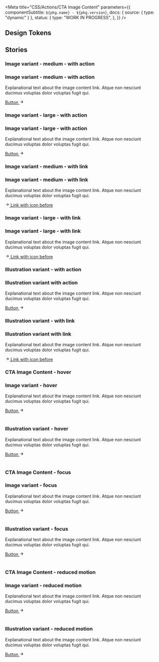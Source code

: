
<Meta
  title="CSS/Actions/CTA Image Content"
  parameters={{
    componentSubtitle: `${pkg.name} - ${pkg.version}`,
    docs: { source: { type: "dynamic" } },
    status: {
      type: "WORK IN PROGRESS",
    },
  }}
/>

<Description markdown={readme} />

## Design Tokens

<DesignTokenDocBlock categoryName="Cta Image Content" viewType="table" />

## Stories

### Image variant - medium - with action

<Canvas>
  <Story name="Image variant - medium - with action">
    <div className="denhaag-cta-image-content denhaag-cta-image-content--image-variant">
      <div className="denhaag-cta-image-content__content">
        <h3 className="utrecht-heading-3">Image variant - medium - with action</h3>
        <p className="utrecht-paragraph">
          Explanational text about the image content link. Atque non nesciunt ducimus voluptas dolor voluptas fugit qui.
        </p>
        <a className="denhaag-button denhaag-button--end-icon" href="https://denhaag.nl">
          Button
          <span className="denhaag-button__icon">
            <svg
              aria-hidden="true"
              className="denhaag-icon"
              focusable="false"
              height="1em"
              viewBox="0 0 24 24"
              width="1em"
              xmlns="http://www.w3.org/2000/svg"
            >
              <path d="M12.293 5.293a1 1 0 011.414 0l6 6a1 1 0 010 1.414l-6 6a1 1 0 01-1.414-1.414L16.586 13H5a1 1 0 110-2h11.586l-4.293-4.293a1 1 0 010-1.414z" />
            </svg>
          </span>
        </a>
      </div>
      <div className="denhaag-cta-image-content__image-container">
        <img
          className="denhaag-cta-image-content__image"
          src="https://images.unsplash.com/photo-1569235186275-626cb53b83ce?w=650&h=350"
          alt=""
          loading="lazy"
        />
      </div>
    </div>
  </Story>
</Canvas>

### Image variant - large - with action

<Canvas>
  <Story name="Image variant - with action - large">
    <div className="denhaag-cta-image-content denhaag-cta-image-content--image-variant-large">
      <div className="denhaag-cta-image-content__content">
        <h3 className="utrecht-heading-2">Image variant - large - with action</h3>
        <p className="utrecht-paragraph">
          Explanational text about the image content link. Atque non nesciunt ducimus voluptas dolor voluptas fugit qui.
        </p>
        <a className="denhaag-button denhaag-button--large denhaag-button--end-icon" href="https://denhaag.nl">
          Button
          <span className="denhaag-button__icon">
            <svg
              aria-hidden="true"
              className="denhaag-icon"
              focusable="false"
              height="1em"
              viewBox="0 0 24 24"
              width="1em"
              xmlns="http://www.w3.org/2000/svg"
            >
              <path d="M12.293 5.293a1 1 0 011.414 0l6 6a1 1 0 010 1.414l-6 6a1 1 0 01-1.414-1.414L16.586 13H5a1 1 0 110-2h11.586l-4.293-4.293a1 1 0 010-1.414z" />
            </svg>
          </span>
        </a>
      </div>
      <div className="denhaag-cta-image-content__image-container">
        <img
          className="denhaag-cta-image-content__image"
          src="https://images.unsplash.com/photo-1569235186275-626cb53b83ce?w=650&h=350"
          alt=""
          loading="lazy"
        />
      </div>
    </div>
  </Story>
</Canvas>

### Image variant - medium - with link

<Canvas>
  <Story name="Image variant - with link - medium">
    <div className="denhaag-cta-image-content denhaag-cta-image-content--image-variant">
      <div className="denhaag-cta-image-content__content">
        <h3 className="utrecht-heading-2">Image variant - medium - with link</h3>
        <p className="utrecht-paragraph">
          Explanational text about the image content link. Atque non nesciunt ducimus voluptas dolor voluptas fugit qui.
        </p>
        <a
          href="#example-link"
          tabIndex="0"
          className="denhaag-link denhaag-link--with-icon denhaag-link--with-icon-start"
        >
          <span className="denhaag-link__icon">
            <svg
              width="1em"
              height="1em"
              viewBox="0 0 24 24"
              fill="none"
              xmlns="http://www.w3.org/2000/svg"
              className="denhaag-icon"
              focusable="false"
              aria-hidden="true"
              shapeRendering="auto"
            >
              <path
                d="M12.2929 5.29289C12.6834 4.90237 13.3166 4.90237 13.7071 5.29289L19.7071 11.2929C19.8946 11.4804 20 11.7348 20 12C20 12.2652 19.8946 12.5196 19.7071 12.7071L13.7071 18.7071C13.3166 19.0976 12.6834 19.0976 12.2929 18.7071C11.9024 18.3166 11.9024 17.6834 12.2929 17.2929L16.5858 13L5 13C4.44772 13 4 12.5523 4 12C4 11.4477 4.44772 11 5 11L16.5858 11L12.2929 6.70711C11.9024 6.31658 11.9024 5.68342 12.2929 5.29289Z"
                fill="currentColor"
              />
            </svg>
          </span>
          <span className="denhaag-link__label">Link with icon before</span>
        </a>
      </div>
      <div className="denhaag-cta-image-content__image-container">
        <img
          className="denhaag-cta-image-content__image"
          src="https://images.unsplash.com/photo-1569235186275-626cb53b83ce?w=650&h=350"
          alt=""
          loading="lazy"
        />
      </div>
    </div>
  </Story>
</Canvas>

### Image variant - large - with link

<Canvas>
  <Story name="Image variant - with link - large">
    <div className="denhaag-cta-image-content denhaag-cta-image-content--image-variant-large">
      <div className="denhaag-cta-image-content__content">
        <h3 className="utrecht-heading-2">Image variant - large - with link</h3>
        <p className="utrecht-paragraph">
          Explanational text about the image content link. Atque non nesciunt ducimus voluptas dolor voluptas fugit qui.
        </p>
        <a
          href="#example-link"
          tabIndex="0"
          className="denhaag-link denhaag-link--with-icon denhaag-link--with-icon-start"
        >
          <span className="denhaag-link__icon">
            <svg
              width="1em"
              height="1em"
              viewBox="0 0 24 24"
              fill="none"
              xmlns="http://www.w3.org/2000/svg"
              className="denhaag-icon"
              focusable="false"
              aria-hidden="true"
              shapeRendering="auto"
            >
              <path
                d="M12.2929 5.29289C12.6834 4.90237 13.3166 4.90237 13.7071 5.29289L19.7071 11.2929C19.8946 11.4804 20 11.7348 20 12C20 12.2652 19.8946 12.5196 19.7071 12.7071L13.7071 18.7071C13.3166 19.0976 12.6834 19.0976 12.2929 18.7071C11.9024 18.3166 11.9024 17.6834 12.2929 17.2929L16.5858 13L5 13C4.44772 13 4 12.5523 4 12C4 11.4477 4.44772 11 5 11L16.5858 11L12.2929 6.70711C11.9024 6.31658 11.9024 5.68342 12.2929 5.29289Z"
                fill="currentColor"
              />
            </svg>
          </span>
          <span className="denhaag-link__label">Link with icon before</span>
        </a>
      </div>
      <div className="denhaag-cta-image-content__image-container">
        <img
          className="denhaag-cta-image-content__image"
          src="https://images.unsplash.com/photo-1569235186275-626cb53b83ce?w=650&h=350"
          alt=""
          loading="lazy"
        />
      </div>
    </div>
  </Story>
</Canvas>

### Illustration variant - with action

<Canvas>
  <Story name="Illustration variant - with action">
    <div className="denhaag-cta-image-content denhaag-cta-image-content--illustration-variant">
      <div className="denhaag-cta-image-content__content">
        <h3 className="utrecht-heading-2">Illustration variant with action</h3>
        <p className="utrecht-paragraph">
          Explanational text about the image content link. Atque non nesciunt ducimus voluptas dolor voluptas fugit qui.
        </p>
        <a className="denhaag-button denhaag-button--end-icon" href="https://denhaag.nl">
          Button
          <span className="denhaag-button__icon">
            <svg
              aria-hidden="true"
              className="denhaag-icon"
              focusable="false"
              height="1em"
              viewBox="0 0 24 24"
              width="1em"
              xmlns="http://www.w3.org/2000/svg"
            >
              <path d="M12.293 5.293a1 1 0 011.414 0l6 6a1 1 0 010 1.414l-6 6a1 1 0 01-1.414-1.414L16.586 13H5a1 1 0 110-2h11.586l-4.293-4.293a1 1 0 010-1.414z" />
            </svg>
          </span>
        </a>
      </div>
      <div className="denhaag-cta-image-content__image-container">
        <img
          className="denhaag-cta-image-content__image"
          src="https://images.unsplash.com/photo-1569235186275-626cb53b83ce?w=650&h=350"
          alt=""
          loading="lazy"
        />
      </div>
    </div>
  </Story>
</Canvas>

### Illustration variant - with link

<Canvas>
  <Story name="Illustration variant - with link">
    <div className="denhaag-cta-image-content denhaag-cta-image-content--illustration-variant">
      <div className="denhaag-cta-image-content__content">
        <h3 className="utrecht-heading-2">Illustration variant with link</h3>
        <p className="utrecht-paragraph">
          Explanational text about the image content link. Atque non nesciunt ducimus voluptas dolor voluptas fugit qui.
        </p>
        <a
          href="#example-link"
          tabIndex="0"
          className="denhaag-link denhaag-link--with-icon denhaag-link--with-icon-start"
        >
          <span className="denhaag-link__icon">
            <svg
              width="1em"
              height="1em"
              viewBox="0 0 24 24"
              fill="none"
              xmlns="http://www.w3.org/2000/svg"
              zx
              className="denhaag-icon"
              focusable="false"
              aria-hidden="true"
              shapeRendering="auto"
            >
              <path
                d="M12.2929 5.29289C12.6834 4.90237 13.3166 4.90237 13.7071 5.29289L19.7071 11.2929C19.8946 11.4804 20 11.7348 20 12C20 12.2652 19.8946 12.5196 19.7071 12.7071L13.7071 18.7071C13.3166 19.0976 12.6834 19.0976 12.2929 18.7071C11.9024 18.3166 11.9024 17.6834 12.2929 17.2929L16.5858 13L5 13C4.44772 13 4 12.5523 4 12C4 11.4477 4.44772 11 5 11L16.5858 11L12.2929 6.70711C11.9024 6.31658 11.9024 5.68342 12.2929 5.29289Z"
                fill="currentColor"
              />
            </svg>
          </span>
          <span className="denhaag-link__label">Link with icon before</span>
        </a>
      </div>
      <div className="denhaag-cta-image-content__image-container">
        <img
          className="denhaag-cta-image-content__image"
          src="https://images.unsplash.com/photo-1569235186275-626cb53b83ce?w=650&h=350"
          alt=""
          loading="lazy"
        />
      </div>
    </div>
  </Story>
</Canvas>

### CTA Image Content - hover

<Canvas>
  <Story name="CTA Image Content - hover">
    <div className="denhaag-cta-image-content denhaag-cta-image-content--hover denhaag-cta-image-content--image-variant">
      <div className="denhaag-cta-image-content__content">
        <h3 className="utrecht-heading-3">Image variant - hover</h3>
        <p className="utrecht-paragraph">
          Explanational text about the image content link. Atque non nesciunt ducimus voluptas dolor voluptas fugit qui.
        </p>
        <a className="denhaag-button denhaag-button--end-icon" href="https://denhaag.nl">
          Button
          <span className="denhaag-button__icon">
            <svg
              aria-hidden="true"
              className="denhaag-icon"
              focusable="false"
              height="1em"
              viewBox="0 0 24 24"
              width="1em"
              xmlns="http://www.w3.org/2000/svg"
            >
              <path d="M12.293 5.293a1 1 0 011.414 0l6 6a1 1 0 010 1.414l-6 6a1 1 0 01-1.414-1.414L16.586 13H5a1 1 0 110-2h11.586l-4.293-4.293a1 1 0 010-1.414z" />
            </svg>
          </span>
        </a>
      </div>
      <div className="denhaag-cta-image-content__image-container">
        <img
          className="denhaag-cta-image-content__image"
          src="https://images.unsplash.com/photo-1569235186275-626cb53b83ce?w=650&h=350"
          alt=""
          loading="lazy"
        />
      </div>
    </div>
    <br />
    <div className="denhaag-cta-image-content denhaag-cta-image-content--hover denhaag-cta-image-content--illustration-variant">
      <div className="denhaag-cta-image-content__content">
        <h3 className="utrecht-heading-2">Illustration variant - hover</h3>
        <p className="utrecht-paragraph">
          Explanational text about the image content link. Atque non nesciunt ducimus voluptas dolor voluptas fugit qui.
        </p>
        <a className="denhaag-button denhaag-button--end-icon" href="https://denhaag.nl">
          Button
          <span className="denhaag-button__icon">
            <svg
              aria-hidden="true"
              className="denhaag-icon"
              focusable="false"
              height="1em"
              viewBox="0 0 24 24"
              width="1em"
              xmlns="http://www.w3.org/2000/svg"
            >
              <path d="M12.293 5.293a1 1 0 011.414 0l6 6a1 1 0 010 1.414l-6 6a1 1 0 01-1.414-1.414L16.586 13H5a1 1 0 110-2h11.586l-4.293-4.293a1 1 0 010-1.414z" />
            </svg>
          </span>
        </a>
      </div>
      <div className="denhaag-cta-image-content__image-container">
        <img
          className="denhaag-cta-image-content__image"
          src="https://images.unsplash.com/photo-1569235186275-626cb53b83ce?w=650&h=350"
          alt=""
          loading="lazy"
        />
      </div>
    </div>
    <br />
  </Story>
</Canvas>

### CTA Image Content - focus

<Canvas>
  <Story name="CTA Image Content - focus">
    <div className="denhaag-cta-image-content denhaag-cta-image-content--focus denhaag-cta-image-content--image-variant">
      <div className="denhaag-cta-image-content__content">
        <h3 className="utrecht-heading-3">Image variant - focus</h3>
        <p className="utrecht-paragraph">
          Explanational text about the image content link. Atque non nesciunt ducimus voluptas dolor voluptas fugit qui.
        </p>
        <a className="denhaag-button denhaag-button--end-icon" href="https://denhaag.nl">
          Button
          <span className="denhaag-button__icon">
            <svg
              aria-hidden="true"
              className="denhaag-icon"
              focusable="false"
              height="1em"
              viewBox="0 0 24 24"
              width="1em"
              xmlns="http://www.w3.org/2000/svg"
            >
              <path d="M12.293 5.293a1 1 0 011.414 0l6 6a1 1 0 010 1.414l-6 6a1 1 0 01-1.414-1.414L16.586 13H5a1 1 0 110-2h11.586l-4.293-4.293a1 1 0 010-1.414z" />
            </svg>
          </span>
        </a>
      </div>
      <div className="denhaag-cta-image-content__image-container">
        <img
          className="denhaag-cta-image-content__image"
          src="https://images.unsplash.com/photo-1569235186275-626cb53b83ce?w=650&h=350"
          alt=""
          loading="lazy"
        />
      </div>
    </div>
    <br />
    <div className="denhaag-cta-image-content denhaag-cta-image-content--focus denhaag-cta-image-content--illustration-variant">
      <div className="denhaag-cta-image-content__content">
        <h3 className="utrecht-heading-2">Illustration variant - focus</h3>
        <p className="utrecht-paragraph">
          Explanational text about the image content link. Atque non nesciunt ducimus voluptas dolor voluptas fugit qui.
        </p>
        <a className="denhaag-button denhaag-button--end-icon" href="https://denhaag.nl">
          Button
          <span className="denhaag-button__icon">
            <svg
              aria-hidden="true"
              className="denhaag-icon"
              focusable="false"
              height="1em"
              viewBox="0 0 24 24"
              width="1em"
              xmlns="http://www.w3.org/2000/svg"
            >
              <path d="M12.293 5.293a1 1 0 011.414 0l6 6a1 1 0 010 1.414l-6 6a1 1 0 01-1.414-1.414L16.586 13H5a1 1 0 110-2h11.586l-4.293-4.293a1 1 0 010-1.414z" />
            </svg>
          </span>
        </a>
      </div>
      <div className="denhaag-cta-image-content__image-container">
        <img
          className="denhaag-cta-image-content__image"
          src="https://images.unsplash.com/photo-1569235186275-626cb53b83ce?w=650&h=350"
          alt=""
          loading="lazy"
        />
      </div>
    </div>
    <br />
  </Story>
</Canvas>

### CTA Image Content - reduced motion

<Canvas>
  <Story name="CTA Image Content - reduced motion">
    <div className="denhaag-cta-image-content denhaag-cta-image-content--reduced-motion denhaag-cta-image-content--image-variant">
      <div className="denhaag-cta-image-content__content">
        <h3 className="utrecht-heading-3">Image variant - reduced motion</h3>
        <p className="utrecht-paragraph">
          Explanational text about the image content link. Atque non nesciunt ducimus voluptas dolor voluptas fugit qui.
        </p>
        <a className="denhaag-button denhaag-button--end-icon" href="https://denhaag.nl">
          Button
          <span className="denhaag-button__icon">
            <svg
              aria-hidden="true"
              className="denhaag-icon"
              focusable="false"
              height="1em"
              viewBox="0 0 24 24"
              width="1em"
              xmlns="http://www.w3.org/2000/svg"
            >
              <path d="M12.293 5.293a1 1 0 011.414 0l6 6a1 1 0 010 1.414l-6 6a1 1 0 01-1.414-1.414L16.586 13H5a1 1 0 110-2h11.586l-4.293-4.293a1 1 0 010-1.414z" />
            </svg>
          </span>
        </a>
      </div>
      <div className="denhaag-cta-image-content__image-container">
        <img
          className="denhaag-cta-image-content__image"
          src="https://images.unsplash.com/photo-1569235186275-626cb53b83ce?w=650&h=350"
          alt=""
          loading="lazy"
        />
      </div>
    </div>
    <br />
    <div className="denhaag-cta-image-content denhaag-cta-image-content--reduced-motion denhaag-cta-image-content--illustration-variant">
      <div className="denhaag-cta-image-content__content">
        <h3 className="utrecht-heading-2">Illustration variant - reduced motion</h3>
        <p className="utrecht-paragraph">
          Explanational text about the image content link. Atque non nesciunt ducimus voluptas dolor voluptas fugit qui.
        </p>
        <a className="denhaag-button denhaag-button--end-icon" href="https://denhaag.nl">
          Button
          <span className="denhaag-button__icon">
            <svg
              aria-hidden="true"
              className="denhaag-icon"
              focusable="false"
              height="1em"
              viewBox="0 0 24 24"
              width="1em"
              xmlns="http://www.w3.org/2000/svg"
            >
              <path d="M12.293 5.293a1 1 0 011.414 0l6 6a1 1 0 010 1.414l-6 6a1 1 0 01-1.414-1.414L16.586 13H5a1 1 0 110-2h11.586l-4.293-4.293a1 1 0 010-1.414z" />
            </svg>
          </span>
        </a>
      </div>
      <div className="denhaag-cta-image-content__image-container">
        <img
          className="denhaag-cta-image-content__image"
          src="https://images.unsplash.com/photo-1569235186275-626cb53b83ce?w=650&h=350"
          alt=""
          loading="lazy"
        />
      </div>
    </div>
    <br />
  </Story>
</Canvas>

